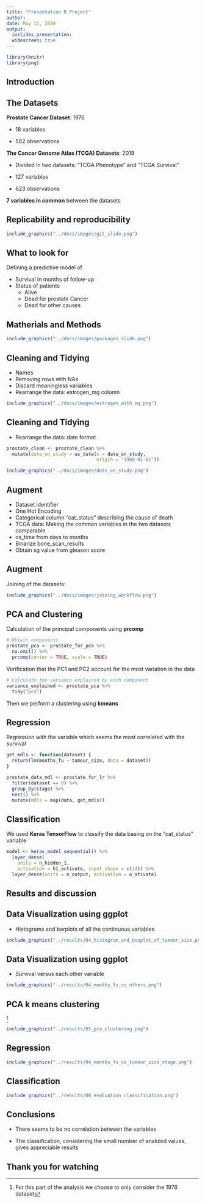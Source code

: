 ```yaml
---
title: "Presentation R Project"
author:
date: May 15, 2020
output:
  ioslides_presentation:
  widescreen: true
---
```

  
```r
library(knitr)
library(png)
```
## Introduction

## The Datasets

**Prostate Cancer Dataset**: 1976

- 18 variables

- 502 observations

**The Cancer Genome Atlas (TCGA) Datasets**: 2019

- Divided in two datasets: "TCGA Phenotype" and "TCGA Survival"

- 127 variables

- 623 observations

__7 variables in common__ between the datasets

## Replicability and reproducibility

```r
include_graphics("../docs/images/git_slide.png")
```

## What to look for

Defining a predictive model of 

- Survival in months of follow-up
- Status of patients
  - Alive
  - Dead for prostate Cancer
  - Dead for other causes

## Matherials and Methods 

```r
include_graphics("../docs/images/packages_slide.png")
``` 

## Cleaning and Tidying 

- Names 
- Removing rows with NAs
- Discard meaningless variables
- Rearrange the data: estrogen_mg column
```r
include_graphics("../docs/images/estrogen_with_mg.png")
```


## Cleaning and Tidying 
- Rearrange the data: date format
```r
prostate_clean <- prostate_clean %>%
  mutate(date_on_study = as_date(x = date_on_study, 
                                 origin = "1960-01-01"))
```
```r
include_graphics("../docs/images/date_on_study.png")
```

## Augment 
- Dataset identifier
- One Hot Encoding 
- Categorical column "cat_status" describing the cause of death 
- TCGA data: Making the common variables in the two datasets comparable
- os_time from days to months
- Binarize bone_scan_results
- Obtain sg value from gleason score

<!-- (The information we want to get from the data is the division between the patients that died for prostate cancer, for other causes and the ones that are still alive, we don't care about the distinction between the other causes of death) -->

## Augment
Joining of the datasets:

```r
include_graphics("../docs/images/joining_workflow.png")
```

## PCA and Clustering 
Calculation of the principal components using __prcomp__
```r
# Obtain components
prostate_pca <- prostate_for_pca %>%
  na.omit() %>%
  prcomp(center = TRUE, scale = TRUE)
```
Verification that the PC1 and PC2 account for the most variation in the data
```r
# Calculate the variance explained by each component
variance_explained <- prostate_pca %>% 
  tidy("pcs")
```
Then we perform a clustering using __kmeans__

## Regression

Regression with the variable which seems the most correlated with the survival
```r
get_mdls <- function(dataset) {
  return(lm(months_fu ~ tumour_size, data = dataset))
}

prostate_data_mdl <- prostate_for_lr %>%
  filter(dataset == 0) %>%
  group_by(stage) %>%
  nest() %>%
  mutate(mdls = map(data, get_mdls)) 
```

## Classification
We used __Keras TensorFlow__ to classify the data basing on the "cat_status" variable
```r
model <- keras_model_sequential() %>%
  layer_dense(
    units = n_hidden_1,
    activation = h1_activate, input_shape = c(24)) %>%
  layer_dense(units = n_output, activation = o_ativate)
```


## Results and discussion

## Data Visualization using ggplot

- Histograms and barplots of all the continuous variables

```r
include_graphics("../results/04_histogram_and_boxplot_of_tumour_size.png")
```

## Data Visualization using ggplot

- Survival versus each other variable 

```r
include_graphics("../results/04_months_fu_vs_others.png")
```

## PCA k means clustering

^[For this part of the analysis we choose to only consider the 1976 dataset]
<!-- There might be three clusters.  -->
```r
include_graphics("../results/05_pca_clustering.png")
```


## Regression

```r
include_graphics("../results/04_months_fu_vs_tumour_size_stage.png")
```


## Classification

```r
include_graphics("../results/08_evaluation_classification.png")
```


## Conclusions

- There seems to be no correlation between the variables 

- The classification, considering the small number of analized values, gives appreciable results
 

## Thank you for watching
 
 